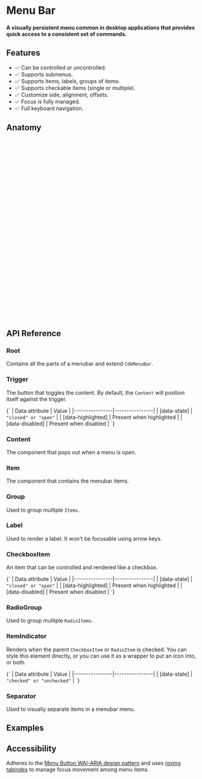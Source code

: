 
<Meta title="Primitives/Menubar" />

# Menu Bar

#### A visually persistent menu common in desktop applications that provides quick access to a consistent set of commands.

<Canvas sourceState="hidden" of={MenubarStories.Default} />

## Features

- ✅ Can be controlled or uncontrolled.
- ✅ Supports submenus.
- ✅ Supports items, labels, groups of items.
- ✅ Supports checkable items (single or multiple).
- ✅ Customize side, alignment, offsets.
- ✅ Focus is fully managed.
- ✅ Full keyboard navigation.

## Anatomy

```html
<div MenuBarRoot>
    <div
        MenuBarItem
        MenuBarTrigger
        [menuTriggerFor]="file"
    >
        File
    </div>
</div>

<ng-template #file>
    <div MenuBarContent>
        <div MenuBarItem>New Tab</div>
        <div MenubarSeparator></div>
        <div MenuBarItem MenuBarTrigger [menuTriggerFor]="share">
            Share
        </div>
        <div MenubarSeparator></div>
        <div MenuBarItem>Print…</div>
    </div>
</ng-template>

<ng-template #share>
    <div MenuBarContent>
        <div MenuBarItem>Undo</div>
        <div MenuBarItem>Redo</div>
        <div MenubarSeparator></div>
        <div MenuBarItem>Cut</div>
        <div MenuBarItem>Copy</div>
        <div MenuBarItem>Paste</div>
    </div>
</ng-template>
```

## API Reference

### Root
Contains all the parts of a menubar and extend `CdkMenuBar`.


### Trigger
The button that toggles the content. By default, the `Content` will position itself against the trigger.

<ArgTypes of={RdxMenuTriggerDirective}/>

<Markdown>
    {`
| Data attribute | Value          |
|----------------|----------------|
| [data-state]   | <code>"closed" or "open"</code> |
| [data-highlighted]   | Present when highlighted |
| [data-disabled]   | Present when disabled |
`}
</Markdown>

### Content
The component that pops out when a menu is open.

### Item
The component that contains the menubar items.

### Group
Used to group multiple `Items`.

### Label
Used to render a label. It won't be focusable using arrow keys.

### CheckboxItem
An item that can be controlled and rendered like a checkbox.

<Markdown>
    {`
| Data attribute | Value          |
|----------------|----------------|
| [data-state]   | <code>"closed" or "open"</code> |
| [data-highlighted]   | Present when highlighted |
| [data-disabled]   | Present when disabled |
`}
</Markdown>


### RadioGroup
Used to group multiple `RadioItems`.

### ItemIndicator
Renders when the parent `CheckboxItem` or `RadioItem` is checked.
You can style this element directly, or you can use it as a wrapper to put an icon into, or both.

<Markdown>
    {`
| Data attribute | Value          |
|----------------|----------------|
| [data-state]   | <code>"checked" or "unchecked"</code> |
`}
</Markdown>

### Separator
Used to visually separate items in a menubar menu.


## Examples


## Accessibility
Adheres to the [Menu Button WAI-ARIA design pattern](https://www.w3.org/WAI/ARIA/apg/patterns/menu-button/) and uses [roving tabindex](https://www.w3.org/WAI/ARIA/apg/practices/keyboard-interface/#kbd_roving_tabindex)
to manage focus movement among menu items.

